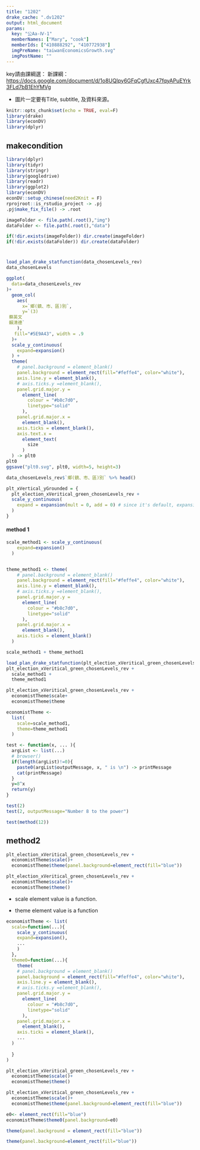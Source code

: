 ```yaml
---
title: "1202"
drake_cache: ".dv1202"
output: html_document
params:
  key: "公Aa-Ⅳ-1" 
  memberNames: ["Mary", "cook"]
  memberIds: ["410888292", "410772938"] 
  imgPreName: "taiwanEconomicsGrowth.svg" 
  imgPostName: "" 
---
```


key請由課綱選：
新課綱：<https://docs.google.com/document/d/1o8UQIpy6GFqCgfUxc47fqyAPuEYrk3FLd7bB1EhYMVg>

  * 圖片一定要有Title, subtitle, 及資料來源。


```r
knitr::opts_chunk$set(echo = TRUE, eval=F)
library(drake)
library(econDV)
library(dplyr)

```

## makecondition

```r
library(dplyr)
library(tidyr)
library(stringr)
library(googledrive)
library(readr)
library(ggplot2)
library(econDV)
econDV::setup_chinese(need2Knit = F)
rprojroot::is_rstudio_project -> .pj
.pj$make_fix_file() -> .root

imageFolder <- file.path(.root(),"img")
dataFolder <- file.path(.root(),"data")

if(!dir.exists(imageFolder)) dir.create(imageFolder)
if(!dir.exists(dataFolder)) dir.create(dataFolder)
```
#

```r
load_plan_drake_statfunction(data_chosenLevels_rev)
data_chosenLevels
```

```r
ggplot(
  data=data_chosenLevels_rev
)+
  geom_col(
    aes(
      x=`鄉(鎮、市、區)別`,
      y=`(3)
 蔡英文
 賴清德`
    ),
   fill="#5E9A43", width = .9
  )+
  scale_y_continuous(
    expand=expansion()
  ) +
  theme(
    # panel.background = element_blank()
    panel.background = element_rect(fill="#feffe4", color="white"),
    axis.line.y = element_blank(),
    # axis.ticks.y =element_blank(),
    panel.grid.major.y =
      element_line(
        colour = "#b8c7d0",
        linetype="solid"
      ),
    panel.grid.major.x =
      element_blank(),
    axis.ticks = element_blank(),
    axis.text.x = 
      element_text(
        size
      )
  ) -> plt0
plt0
ggsave("plt0.svg", plt0, width=5, height=3)
```

```r
data_chosenLevels_rev$`鄉(鎮、市、區)別` %>% head()
```


```r
plt_xVertical_yGrounded = {
  plt_election_xVeritical_green_chosenLevels_rev +
  scale_y_continuous(
    expand = expansion(mult = 0, add = 0) # since it's default, expansion() will do
  )
}
```

#### method 1

```r
scale_method1 <- scale_y_continuous(
    expand=expansion()
  ) 


theme_method1 <- theme(
    # panel.background = element_blank()
    panel.background = element_rect(fill="#feffe4", color="white"),
    axis.line.y = element_blank(),
    # axis.ticks.y =element_blank(),
    panel.grid.major.y =
      element_line(
        colour = "#b8c7d0",
        linetype="solid"
      ),
    panel.grid.major.x =
      element_blank(),
    axis.ticks = element_blank()
  )

scale_method1 + theme_method1
```

```r
load_plan_drake_statfunction(plt_election_xVeritical_green_chosenLevels_rev) 
plt_election_xVeritical_green_chosenLevels_rev +
  scale_method1 +
  theme_method1
```

```r
plt_election_xVeritical_green_chosenLevels_rev +
  economistTheme$scale+
  economistTheme$theme
```


```r
economistTheme <- 
  list(
    scale=scale_method1,
    theme=theme_method1
  )
```

```r
test <- function(x, ... ){
  argList <- list(...)
  # browser()
  if(length(argList)!=0){
    paste0(argList$outputMessage, x, " is \n") -> printMessage
    cat(printMessage)
  }
  y=8^x
  return(y)
}
```

```r
test(2)
test(2, outputMessage="Number 8 to the power")
```
```r
test(method(12))
```

## method2

```r
plt_election_xVeritical_green_chosenLevels_rev +
  economistTheme$scale()+
  economistTheme$theme(panel.background=element_rect(fill="blue"))
```

```r
plt_election_xVeritical_green_chosenLevels_rev +
  economistTheme$scale()+
  economistTheme$theme()
```

  * scale element value is a function.
  
  * theme element value is a function
  
```r
economistTheme <- list(
  scale=function(...){
    scale_y_continuous(
    expand=expansion(),
    ...
    ) 
  },
  theme0=function(...){
    theme(
    # panel.background = element_blank()
    panel.background = element_rect(fill="#feffe4", color="white"),
    axis.line.y = element_blank(),
    # axis.ticks.y =element_blank(),
    panel.grid.major.y =
      element_line(
        colour = "#b8c7d0",
        linetype="solid"
      ),
    panel.grid.major.x =
      element_blank(),
    axis.ticks = element_blank(),
    ...
  )
    
  }
)

```

```r
plt_election_xVeritical_green_chosenLevels_rev +
  economistTheme$scale()+
  economistTheme$theme()
```
```r
plt_election_xVeritical_green_chosenLevels_rev +
  economistTheme$scale()+
  economistTheme$theme(panel.background=element_rect(fill="blue"))
```


```r
e0<- element_rect(fill="blue")
economistTheme$theme0(panel.background=e0)
```

```r
theme(panel.background = element_rect(fill="blue"))
```

```r
theme(panel.background=element_rect(fill="blue"))
```




